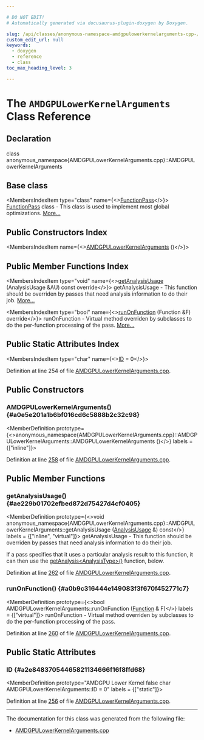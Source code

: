 ```yaml
---

# DO NOT EDIT!
# Automatically generated via docusaurus-plugin-doxygen by Doxygen.

slug: /api/classes/anonymous-namespace-amdgpulowerkernelarguments-cpp-/amdgpulowerkernelarguments
custom_edit_url: null
keywords:
  - doxygen
  - reference
  - class
toc_max_heading_level: 3

---
```





# The `AMDGPULowerKernelArguments` Class Reference

<DoxygenPage pluginConfig={pluginConfig}>



## Declaration

<CodeBlock>class anonymous_namespace{AMDGPULowerKernelArguments.cpp}::AMDGPULowerKernelArguments</CodeBlock>

## Base class

<MembersIndex>

<MembersIndexItem
  type="class"
  name={<><a href="/docs/api/classes/llvm/functionpass">FunctionPass</a></>}>
<a href="/docs/api/classes/llvm/functionpass">FunctionPass</a> class - This class is used to implement most global optimizations. <a href="/docs/api/classes/llvm/functionpass/#details">More...</a>
</MembersIndexItem>

</MembersIndex>

## Public Constructors Index

<MembersIndex>

<MembersIndexItem
  name={<><a href="#a0e5e201a1b6bf016cd6c5888b2c32c98">AMDGPULowerKernelArguments</a> ()</>}>
</MembersIndexItem>

</MembersIndex>

## Public Member Functions Index

<MembersIndex>

<MembersIndexItem
  type="void"
  name={<><a href="#ae229b01702efbed872d75427d4cf0405">getAnalysisUsage</a> (AnalysisUsage &amp;AU) const override</>}>
getAnalysisUsage - This function should be overriden by passes that need analysis information to do their job. <a href="#ae229b01702efbed872d75427d4cf0405">More...</a>
</MembersIndexItem>

<MembersIndexItem
  type="bool"
  name={<><a href="#a0b9c316444e149083f3f670f452771c7">runOnFunction</a> (Function &amp;F) override</>}>
runOnFunction - Virtual method overriden by subclasses to do the per-function processing of the pass. <a href="#a0b9c316444e149083f3f670f452771c7">More...</a>
</MembersIndexItem>

</MembersIndex>

## Public Static Attributes Index

<MembersIndex>

<MembersIndexItem
  type="char"
  name={<><a href="#a2e84837054465821134666f16f8ffd68">ID</a> = 0</>}>
</MembersIndexItem>

</MembersIndex>


Definition at line 254 of file <a href="/docs/api/files/lib/lib/target/lib/target/amdgpu/amdgpulowerkernelarguments-cpp">AMDGPULowerKernelArguments.cpp</a>.

<SectionDefinition>

## Public Constructors

### AMDGPULowerKernelArguments() {#a0e5e201a1b6bf016cd6c5888b2c32c98}

<MemberDefinition
  prototype={<>anonymous&#95;namespace&#123;AMDGPULowerKernelArguments.cpp&#125;::AMDGPULowerKernelArguments::AMDGPULowerKernelArguments ()</>}
  labels = {["inline"]}>

Definition at line <a href="/docs/api/files/lib/lib/target/lib/target/amdgpu/amdgpulowerkernelarguments-cpp/#l00258">258</a> of file <a href="/docs/api/files/lib/lib/target/lib/target/amdgpu/amdgpulowerkernelarguments-cpp">AMDGPULowerKernelArguments.cpp</a>.
</MemberDefinition>

</SectionDefinition>

<SectionDefinition>

## Public Member Functions

### getAnalysisUsage() {#ae229b01702efbed872d75427d4cf0405}

<MemberDefinition
  prototype={<>void anonymous&#95;namespace&#123;AMDGPULowerKernelArguments.cpp&#125;::AMDGPULowerKernelArguments::getAnalysisUsage (<a href="/docs/api/classes/llvm/analysisusage">AnalysisUsage</a> &amp;) const</>}
  labels = {["inline", "virtual"]}>
getAnalysisUsage - This function should be overriden by passes that need analysis information to do their job.

If a pass specifies that it uses a particular analysis result to this function, it can then use the <a href="/docs/api/classes/llvm/pass/#a4863e5e463fb79955269fbf7fbf52b80">getAnalysis&lt;AnalysisType&gt;()</a> function, below.

Definition at line <a href="/docs/api/files/lib/lib/target/lib/target/amdgpu/amdgpulowerkernelarguments-cpp/#l00262">262</a> of file <a href="/docs/api/files/lib/lib/target/lib/target/amdgpu/amdgpulowerkernelarguments-cpp">AMDGPULowerKernelArguments.cpp</a>.
</MemberDefinition>

### runOnFunction() {#a0b9c316444e149083f3f670f452771c7}

<MemberDefinition
  prototype={<>bool AMDGPULowerKernelArguments::runOnFunction (<a href="/docs/api/classes/llvm/function">Function</a> &amp; F)</>}
  labels = {["virtual"]}>
runOnFunction - Virtual method overriden by subclasses to do the per-function processing of the pass.

Definition at line <a href="/docs/api/files/lib/lib/target/lib/target/amdgpu/amdgpulowerkernelarguments-cpp/#l00260">260</a> of file <a href="/docs/api/files/lib/lib/target/lib/target/amdgpu/amdgpulowerkernelarguments-cpp">AMDGPULowerKernelArguments.cpp</a>.
</MemberDefinition>

</SectionDefinition>

<SectionDefinition>

## Public Static Attributes

### ID {#a2e84837054465821134666f16f8ffd68}

<MemberDefinition
  prototype="AMDGPU Lower Kernel false char AMDGPULowerKernelArguments::ID = 0"
  labels = {["static"]}>

Definition at line <a href="/docs/api/files/lib/lib/target/lib/target/amdgpu/amdgpulowerkernelarguments-cpp/#l00256">256</a> of file <a href="/docs/api/files/lib/lib/target/lib/target/amdgpu/amdgpulowerkernelarguments-cpp">AMDGPULowerKernelArguments.cpp</a>.
</MemberDefinition>

</SectionDefinition>

<hr/>

The documentation for this class was generated from the following file:

<ul>
<li><a href="/docs/api/files/lib/lib/target/lib/target/amdgpu/amdgpulowerkernelarguments-cpp">AMDGPULowerKernelArguments.cpp</a></li>
</ul>

</DoxygenPage>
